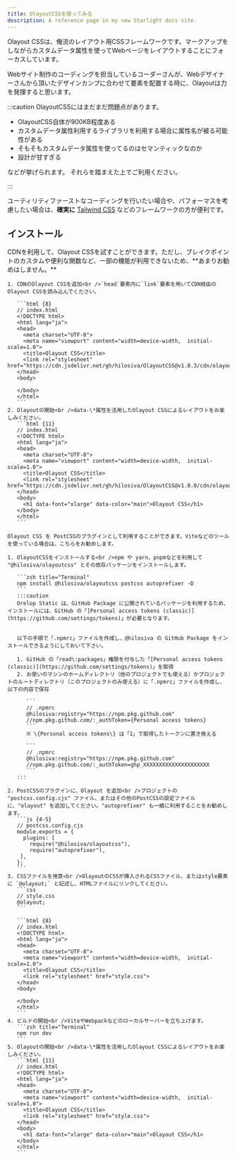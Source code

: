 ```yaml
---
title: OlayoutCSSを使ってみる
description: A reference page in my new Starlight docs site.
---
```



Olayout CSSは、俺流のレイアウト用CSSフレームワークです。マークアップをしながらカスタムデータ属性を使ってWebページをレイアウトすることにフォーカスしています。

Webサイト制作のコーディングを担当しているコーダーさんが、Webデザイナーさんから頂いたデザインカンプに合わせて要素を配置する時に、Olayoutは力を発揮すると思います。

:::caution
OlayoutCSSにはまだまだ問題点があります。

- OlayoutCSS自体が900KB程度ある
- カスタムデータ属性利用するライブラリを利用する場合に属性名が被る可能性がある
- そもそもカスタムデータ属性を使ってるのはセマンティックなのか
- 設計が甘すぎる

などが挙げられます。
それらを踏まえた上でご利用ください。

:::





ユーティリティファーストなコーディングを行いたい場合や、パフォーマスを考慮したい場合は、**確実に** [Tailwind CSS](https://tailwindcss.com/) などのフレームワークの方が便利です。


## インストール

<Tabs>
  <TabItem label="CDN">
    CDNを利用して、Olayout CSSを試すことができます。ただし、ブレイクポイントのカスタムや便利な関数など、一部の機能が利用できないため、**あまりお勧めはしません。**

    1. CDNのOlayout CSSを追加<br />`head`要素内に`link`要素を用いてCDN経由のOlayout CSSを読み込んでください。

       ```html {8}
       // index.html
       <!DOCTYPE html>
       <html lang="ja">
       <head>
         <meta charset="UTF-8">
         <meta name="viewport" content="width=device-width,  initial-scale=1.0">
         <title>Olayout CSS</title>
         <link rel="stylesheet" href="https://cdn.jsdelivr.net/gh/hilosiva/OlayoutCSS@v1.0.3/cdn/olayout.min.css">
       </head>
       <body>

       </body>
       </html>
       ```
    2. Olayoutの開始<br />data-\*属性を活用したOlayout CSSによるレイアウトをお楽しみください。
       ```html {11}
       // index.html
       <!DOCTYPE html>
       <html lang="ja">
       <head>
         <meta charset="UTF-8">
         <meta name="viewport" content="width=device-width,  initial-scale=1.0">
         <title>Olayout CSS</title>
         <link rel="stylesheet" href="https://cdn.jsdelivr.net/gh/hilosiva/OlayoutCSS@v1.0.0/cdn/olayout.min.css">
       </head>
       <body>
         <h1 data-font="xlarge" data-color="main">Olayout CSS</h1>
       </body>
       </html>
       ```
  </TabItem>
  <TabItem label="PostCSS">

    Olayout CSS を PostCSSのプラグインとして利用することができます。Viteなどのツールを使っている場合は、こちらをお勧めします。

    1. OlayoutCSSをインストールする<br />npm や yarn、pnpmなどを利用して "@hilosiva/olayoutcss" とその依存パッケージをインストールします。

       ```zsh title="Terminal"
       npm install @hilosiva/olayoutcss postcss autoprefixer -D
       ```
       :::caution
       Orelop Static は、GitHub Package に公開されているパッケージを利用するため、インストールには、GitHub の「[Personal access tokens (classic)](https://github.com/settings/tokens)」が必要となります。


       以下の手順で「.npmrc」ファイルを作成し、@hilosiva の GitHub Package をインストールできるようにしておいて下さい。

       1. GitHub の「read\:packages」権限を付与した「[Personal access tokens (classic)](https://github.com/settings/tokens)」を取得
       2. お使いのマシンのホームディレクトリ（他のプロジェクトでも使える）かプロジェクトのルートディレクトリ（このプロジェクトのみ使える）に「.npmrc」ファイルを作成し、以下の内容で保存

          ```
          // .npmrc
          @hilosiva:registry="https://npm.pkg.github.com"
          //npm.pkg.github.com/:_authToken={Personal access tokens}
          ```
          ※ \{Personal access tokens\} は「1」で取得したトークンに置き換える

          ```
          // .npmrc
          @hilosiva:registry="https://npm.pkg.github.com"
          //npm.pkg.github.com/:_authToken=ghp_XXXXXXXXXXXXXXXXXXXXX
          ```
       :::

    2. PostCSSのプラグインに、Olayout を追加<br />プロジェクトの "postcss.config.cjs" ファイル、またはその他のPostCSSの設定ファイルに、"olayout" を追加してください。"autoprefixer" も一緒に利用することをお勧めします。
       ```js {4-5}
       // postcss.config.cjs
       module.exports = {
         plugins: [
           require("@hilosiva/olayoutcss"),
           require("autoprefixer"),
        ],
       };
       ```
    3. CSSファイルを用意<br />OlayoutのCSSが挿入されるCSSファイル、またはstyle要素に `@olayout;` と記述し、HTMLファイルにリンクしてください。
       ```css
       // style.css
       @olayout;
       ```

       ```html {8}
       // index.html
       <!DOCTYPE html>
       <html lang="ja">
       <head>
         <meta charset="UTF-8">
         <meta name="viewport" content="width=device-width,  initial-scale=1.0">
         <title>Olayout CSS</title>
         <link rel="stylesheet" href="style.css">
       </head>
       <body>

       </body>
       </html>
       ```
    4. ビルドの開始<br />ViteやWebpackなどのローカルサーバーを立ち上げます。
       ```zsh title="Terminal"
       npm run dev
       ```
    5. Olayoutの開始<br />data-\*属性を活用したOlayout CSSによるレイアウトをお楽しみください。
       ```html {11}
       // index.html
       <!DOCTYPE html>
       <html lang="ja">
       <head>
         <meta charset="UTF-8">
         <meta name="viewport" content="width=device-width,  initial-scale=1.0">
         <title>Olayout CSS</title>
         <link rel="stylesheet" href="style.css">
       </head>
       <body>
         <h1 data-font="xlarge" data-color="main">Olayout CSS</h1>
       </body>
       </html>
       ```
  </TabItem>
</Tabs>
